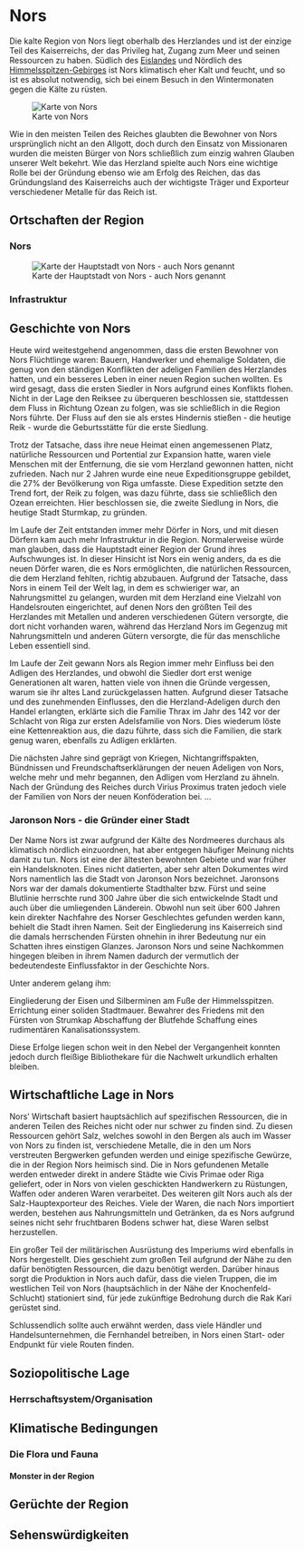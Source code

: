 # Nors

Die kalte Region von Nors liegt oberhalb des Herzlandes und ist der einzige Teil des Kaiserreichs, der das Privileg hat, Zugang zum Meer und seinen Ressourcen zu haben. 
Südlich des <font color="green">[Eislandes]()</font> und Nördlich des <font color="green">[Himmelsspitzen-Gebirges]()</font> ist Nors klimatisch eher Kalt und feucht, und so ist es absolut notwendig, sich bei einem Besuch in den Wintermonaten gegen die Kälte zu rüsten.

![Karte von Nors](Pictures/Maps/Nors.jpg)

Wie in den meisten Teilen des Reiches glaubten die Bewohner von Nors ursprünglich nicht an den Allgott, doch durch den Einsatz von Missionaren wurden die meisten Bürger von Nors schließlich zum einzig wahren Glauben unserer Welt bekehrt. Wie das Herzland spielte auch Nors eine wichtige Rolle bei der Gründung ebenso wie am Erfolg des Reichen, das das Gründungsland des Kaiserreichs auch der wichtigste Träger und Exporteur verschiedener Metalle für das Reich ist.

## Ortschaften der Region 

### Nors 

![Karte der Hauptstadt von Nors - auch Nors genannt](Pictures/Maps/Staedte/Nors.png)

### Infrastruktur


## Geschichte von Nors

Heute wird weitestgehend angenommen, dass die ersten Bewohner von Nors Flüchtlinge waren: Bauern, Handwerker und ehemalige Soldaten, die genug von den ständigen Konflikten der adeligen Familien des Herzlandes hatten, und ein besseres Leben in einer neuen Region suchen wollten. Es wird gesagt, dass die ersten Siedler in Nors aufgrund eines Konflikts flohen. Nicht in der Lage den Reiksee zu überqueren beschlossen sie, stattdessen dem Fluss in Richtung Ozean zu folgen, was sie schließlich in die Region Nors führte. Der Fluss auf den sie als erstes Hindernis stießen - die heutige Reik - wurde die Geburtsstätte für die erste Siedlung.

Trotz der Tatsache, dass ihre neue Heimat einen angemessenen Platz, natürliche Ressourcen und Portential zur Expansion hatte, waren viele Menschen mit der Entfernung, die sie vom Herzland gewonnen hatten, nicht zufrieden. Nach nur 2 Jahren wurde eine neue Expeditionsgruppe gebildet, die 27% der Bevölkerung von Riga umfasste. Diese Expedition setzte den Trend fort, der Reik zu folgen, was dazu führte, dass sie schließlich den Ozean erreichten. Hier beschlossen sie, die zweite Siedlung in Nors, die heutige Stadt Sturmkap, zu gründen.

Im Laufe der Zeit entstanden immer mehr Dörfer in Nors, und mit diesen Dörfern kam auch mehr Infrastruktur in die Region. Normalerweise würde man glauben, dass die Hauptstadt einer Region der Grund ihres Aufschwunges ist. In dieser Hinsicht ist Nors ein wenig anders, da es die neuen Dörfer waren, die es Nors ermöglichten, die natürlichen Ressourcen, die dem Herzland fehlten, richtig abzubauen. Aufgrund der Tatsache, dass Nors in einem Teil der Welt lag, in dem es schwieriger war, an Nahrungsmittel zu gelangen, wurden mit dem Herzland eine Vielzahl von Handelsrouten eingerichtet, auf denen Nors den größten Teil des Herzlandes mit Metallen und anderen verschiedenen Gütern versorgte, die dort nicht vorhanden waren, während das Herzland Nors im Gegenzug mit Nahrungsmitteln und anderen Gütern versorgte, die für das menschliche Leben essentiell sind.

Im Laufe der Zeit gewann Nors als Region immer mehr Einfluss bei den Adligen des Herzlandes, und obwohl die Siedler dort erst wenige Generationen alt waren, hatten viele von ihnen die Gründe vergessen, warum sie ihr altes Land zurückgelassen hatten. Aufgrund dieser Tatsache und des zunehmenden Einflusses, den die Herzland-Adeligen durch den Handel erlangten, erklärte sich die Familie Thrax im Jahr des 142 vor der Schlacht von Riga zur ersten Adelsfamilie von Nors. Dies wiederum löste eine Kettenreaktion aus, die dazu führte, dass sich die Familien, die stark genug waren, ebenfalls zu Adligen erklärten.

Die nächsten Jahre sind geprägt von Kriegen, Nichtangriffspakten, Bündnissen und Freundschaftserklärungen der neuen Adeligen von Nors, welche mehr und mehr begannen, den Adligen vom Herzland zu ähneln. Nach der Gründung des Reiches durch Virius Proximus traten jedoch viele der Familien von Nors der neuen Konföderation bei.
...

### Jaronson Nors - die Gründer einer Stadt

Der Name Nors ist zwar aufgrund der Kälte des Nordmeeres durchaus als klimatisch nördlich einzuordnen, hat aber entgegen häufiger Meinung nichts damit zu tun.
Nors ist eine der ältesten bewohnten Gebiete und war früher ein Handelsknoten. Eines nicht datierten, aber sehr alten Dokumentes wird Nors namentlich las die Stadt von Jaronson Nors bezeichnet. Jaronsons Nors war der damals dokumentierte Stadthalter bzw. Fürst und seine Blutlinie herrschte rund 300 Jahre über die sich entwickelnde Stadt und auch über die umliegenden Länderein.
Obwohl nun seit über 600 Jahren kein direkter Nachfahre des Norser Geschlechtes gefunden werden kann, behielt die Stadt ihren Namen.
Seit der Eingliederung ins Kaiserreich sind die damals herrschenden Fürsten ohnehin in ihrer Bedeutung nur ein Schatten ihres einstigen Glanzes. Jaronson Nors und seine Nachkommen hingegen bleiben in ihrem Namen dadurch der vermutlich der bedeutendeste Einflussfaktor in der Geschichte Nors.

Unter anderem gelang ihm:

Eingliederung der Eisen und Silberminen am Fuße der Himmelsspitzen.
Errichtung einer soliden Stadtmauer.
Bewahrer des Friedens mit den Fürsten von Strumkap
Abschaffung der Blutfehde
Schaffung eines rudimentären Kanalisationssystem.

Diese Erfolge liegen schon weit in den Nebel der Vergangenheit konnten jedoch durch fleißige Bibliothekare für die Nachwelt urkundlich erhalten bleiben.

## Wirtschaftliche Lage in Nors

Nors' Wirtschaft basiert hauptsächlich auf spezifischen Ressourcen, die in anderen Teilen des Reiches nicht oder nur schwer zu finden sind. Zu diesen Ressourcen gehört Salz, welches sowohl in den Bergen als auch im Wasser von Nors zu finden ist, verschiedene Metalle, die in den um Nors verstreuten Bergwerken gefunden werden und einige spezifische Gewürze, die in der Region Nors heimisch sind. Die in Nors gefundenen Metalle werden entweder direkt in andere Städte wie Civis Primae oder Riga geliefert, oder in Nors von vielen geschickten Handwerkern zu Rüstungen, Waffen oder anderen Waren verarbeitet. 
Des weiteren gilt Nors auch als der Salz-Hauptexporteur des Reiches. 
Viele der Waren, die nach Nors importiert werden, bestehen aus Nahrungsmitteln und Getränken, da es Nors aufgrund seines nicht sehr fruchtbaren Bodens schwer hat, diese Waren selbst herzustellen.

Ein großer Teil der militärischen Ausrüstung des Imperiums wird ebenfalls in Nors hergestellt. Dies geschieht zum großen Teil aufgrund der Nähe zu den dafür benötigten Ressourcen, die dazu benötigt werden. Darüber hinaus sorgt die Produktion in Nors auch dafür, dass die vielen Truppen, die im westlichen Teil von Nors (hauptsächlich in der Nähe der Knochenfeld-Schlucht) stationiert sind, für jede zukünftige Bedrohung durch die Rak Kari gerüstet sind.  

Schlussendlich sollte auch erwähnt werden, dass viele Händler und Handelsunternehmen, die Fernhandel betreiben, in Nors einen Start- oder Endpunkt für viele Routen finden.

## Soziopolitische Lage 

### Herrschaftsystem/Organisation

## Klimatische Bedingungen

### Die Flora und Fauna

#### Monster in der Region

## Gerüchte der Region

## Sehenswürdigkeiten
